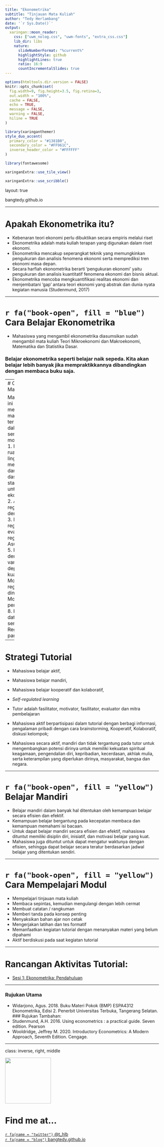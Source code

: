 ```yaml
---
title: "Ekonometrika"
subtitle: "Tinjauan Mata Kuliah"  
author: "Tedy Herlambang"
date: '`r Sys.Date()`'
output:
  xaringan::moon_reader:
    css: ["uwm_nolog.css", "uwm-fonts", "extra_css.css"]
    lib_dir: libs
    nature:
      slideNumberFormat: "%current%"
      highlightStyle: github
      highlightLines: true
      ratio: 16:9
      countIncrementalSlides: true
---
```


```r
options(htmltools.dir.version = FALSE)
knitr::opts_chunk$set(
  fig.width=9, fig.height=3.5, fig.retina=3,
  out.width = "100%",
  cache = FALSE,
  echo = TRUE,
  message = FALSE, 
  warning = FALSE,
  hiline = TRUE
)
```

```r
library(xaringanthemer)
style_duo_accent(
  primary_color = "#1381B0",
  secondary_color = "#FF961C",
  inverse_header_color = "#FFFFFF"
)
```

```r
library(fontawesome)
```

```r
xaringanExtra::use_tile_view()
```

```r
xaringanExtra::use_scribble()
```
layout: true

<div class="my-footer"><span>bangtedy.github.io</span></div>

<!-- this adds the link footer to all slides, depends on my-footer class in css-->

---

# Apakah Ekonometrika itu?

- Kebenaran teori ekonomi perlu dibuktikan secara empiris melalui riset
- Ekonometrika adalah mata kuliah terapan yang digunakan dalam riset ekonomi.
- Ekonometrika mencakup seperangkat teknik yang memungkinkan pengukuran dan analisis fenomena ekonomi serta memprediksi tren ekonomi masa depan.
- Secara harfiah ekonometrika berarti 'pengukuran ekonomi' yaitu pengukuran dan analisis kuantitatif fenomena ekonomi dan bisnis aktual.
- Ekonometrika mencoba mengkuantifikasi realitas ekonomi dan menjembatani 'gap' antara teori ekonomi yang abstrak dan dunia nyata kegiatan manusia (Studenmund, 2017)

---

# `r fa("book-open", fill = "blue")` Cara Belajar Ekonometrika

- Mahasiswa yang mengambil ekonometrika diasumsikan sudah mengambil mata kuliah Teori Mikroekonomi dan Makroekonomi, Matematika dan Statistika Dasar.

### Belajar ekonometrika seperti belajar naik sepeda. Kita akan belajar lebih banyak jika mempraktikkannya dibandingkan dengan membaca buku saja.

---
# Cakupan Materi

Mata kuliah ini akan menyajikan materi yang terbagi dalam sembilan modul yaitu: 
1. Definisi, ruang lingkup, metodologi, dan dasar-dasar statistika untuk ekonometrika
2. Analisis regresi dengan OLS
3. Modeling regresi dan evaluasi regresi
4. Asumsi OLS
5. Regresi dengan variabel dependen kualitatif
6. Model regresi dinamis
7. Model sistem persamaan
8. Regresi data time series
9. Regresi data panel

---

# Strategi Tutorial
- Mahasiswa belajar aktif, 
- Mahasiswa belajar mandiri, 
- Mahasiswa belajar kooperatif dan kolaboratif, 
- *Self-regulated learning*
- Tutor adalah fasilitator, motivator, fasilitator, evaluator dan mitra pembelajaran
- Mahasiswa aktif berpartisipasi dalam tutorial dengan berbagi informasi, pengalaman pribadi dengan cara brainstorming, Kooperatif, Kolaboratif, diskusi kelompok;

- Mahasiswa secara aktif, mandiri dan tidak tergantung pada tutor untuk mengembangkan potensi dirinya untuk memiliki kekuatan spiritual keagamaan, pengendalian diri, kepribadian, kecerdasan, akhlak mulia, serta keterampilan yang diperlukan dirinya, masyarakat, bangsa dan negara. 

---


# `r fa("book-open", fill = "yellow")` Belajar Mandiri
- Belajar mandiri dalam banyak hal ditentukan oleh kemampuan belajar secara efisien dan efektif. 
- Kemampuan belajar bergantung pada kecepatan membaca dan kemampuan memahami isi bacaan. 
- Untuk dapat belajar mandiri secara efisien dan efektif, mahasiswa dituntut memiliki disiplin diri, inisiatif, dan motivasi belajar yang kuat.
- Mahasiswa juga dituntut untuk dapat mengatur waktunya dengan efisien, sehingga dapat belajar secara teratur berdasarkan jadwal belajar yang ditentukan sendiri.

---

# `r fa("book-open", fill = "yellow")` Cara Mempelajari Modul
- Mempelajari tinjauan mata kuliah
- Membaca sepintas, kemudian mengulangi dengan lebih cermat
- Membuat catatan / rangkuman 
- Memberi tanda pada konsep penting 
- Menyaksikan bahan ajar non cetak
- Mengerjakan latihan dan  tes formatif
- Memanfaatkan kegiatan tutorial dengan menanyakan materi yang belum dipahami
- Aktif berdiskusi pada saat kegiatan tutorial

---

# Rancangan Aktivitas Tutorial:

- [Sesi 1: Ekonometrika: Pendahuluan](https://bangtedy.github.io/ekonometrika/sesi1#1)

---

### Rujukan Utama
- Widarjono, Agus. 2018. Buku Materi Pokok (BMP) ESPA4312 Ekonometrika, Edisi 2. Penerbit Universitas Terbuka, Tangerang Selatan.
### Rujukan Tambahan:
- Studenmund, A.H. 2016. Using econometrics : a practical guide. Seven edition. Pearson
- Wooldridge, Jeffrey M. 2020. Introductory Econometrics: A Modern Approach, Seventh Edition. Cengage.

---

class: inverse, right, middle

<img class= "circle" src="https://github.com/bangtedy.png" width="150px"/>

# Find me at...

[`r fa(name = "twitter")` @t_hlb](http://twitter.com/t_hlb)  
[`r fa(name = "blog")` bangtedy.github.io](https://bangtedy.github.io)

